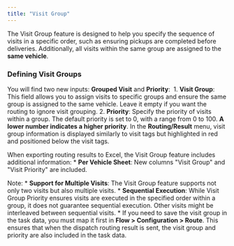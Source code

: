 ```yaml
---
title: "Visit Group"
---
```


The Visit Group feature is designed to help you specify the sequence of visits in a specific order, such as ensuring pickups are completed before deliveries. Additionally, all visits within the same group are assigned to the **same vehicle**.

### Defining Visit Groups

You will find two new inputs: **Grouped Visit** and **Priority**: <img src="https://t3837933.p.clickup-attachments.com/t3837933/39e642b7-b0c4-4f3b-b14b-95d9a380db5e/image.png" alt="" /> 1. **Visit Group**: This field allows you to assign visits to specific groups and ensure the same group is assigned to the same vehicle. Leave it empty if you want the routing to ignore visit grouping. 2. **Priority**: Specify the priority of visits within a group. The default priority is set to 0, with a range from 0 to 100. **A lower number indicates a higher priority**. In the **Routing/Result** menu, visit group information is displayed similarly to visit tags but highlighted in red and positioned below the visit tags.

When exporting routing results to Excel, the Visit Group feature includes additional information: \*   **Per Vehicle Sheet**: New columns "Visit Group" and "Visit Priority" are included.

Note: \*   **Support for Multiple Visits**: The Visit Group feature supports not only two visits but also multiple visits. \*   **Sequential Execution**: While Visit Group Priority ensures visits are executed in the specified order within a group, it does not guarantee sequential execution. Other visits might be interleaved between sequential visits. \*   If you need to save the visit group in the task data, you must map it first in **Flow \> Configuration \> Route**. This ensures that when the dispatch routing result is sent, the visit group and priority are also included in the task data.